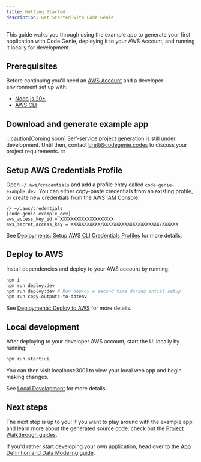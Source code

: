 ```yaml
---
title: Getting Started
description: Get Started with Code Genie
---
```


This guide walks you through using the example app to generate your first application with Code Genie, deploying it to your AWS Account, and running it locally for development.

## Prerequisites

Before continuing you'll need an [AWS Account](https://aws.amazon.com/resources/create-account/) and a developer environment set up with:

- [Node.js 20+](https://nodejs.org/en/learn/getting-started/how-to-install-nodejs)
- [AWS CLI](https://docs.aws.amazon.com/polly/latest/dg/setup-aws-cli.html)

## Download and generate example app

:::caution[Coming soon]
Self-service project generation is still under development. Until then, contact brett@codegenie.codes to discuss your project requirements.
:::

<!-- *Coming Soon:* Download and unzip example Code Genie App Definition

```sh
Curl + unzip + CD commands
```

```sh
npm i -g @codegenie/generator
npm run @codegenie/generator generate
``` -->

## Setup AWS Credentials Profile

Open `~/.aws/credentials` and add a profile entry called `code-genie-example_dev`. You can either copy-paste credentials from an existing profile, or create new credentials from the AWS IAM Console.

```
// ~/.aws/credentials
[code-genie-example_dev]
aws_access_key_id = XXXXXXXXXXXXXXXXXXXX
aws_secret_access_key = XXXXXXXXXXX/XXXXXXXXXXXXXXXXXXXXX/XXXXXX
```

See [Deployments: Setup AWS CLI Credentials Profiles](./deployments#setup-aws-cli-credentials-profiles) for more details.

## Deploy to AWS

Install dependencies and deploy to your AWS account by running:

```sh
npm i
npm run deploy:dev
npm run deploy:dev # Run deploy a second time during intial setup
npm run copy-outputs-to-dotenv
```

See [Deployments: Deploy to AWS](./deployments#deploy-to-aws) for more details.

## Local development

After deploying to your developer AWS account, start the UI locally by running:

```sh
npm run start:ui
```

You can then visit localhost:3001 to view your local web app and begin making changes.

See [Local Development](./local-development) for more details.

## Next steps

The next step is up to you! If you want to play around with the example app and learn more about the generated source code: check out the [Project Walkthrough guides](../project-walkthrough/overview).

If you'd rather start developing your own application, head over to the [App Definition and Data Modeling guide](./data-modeling).
